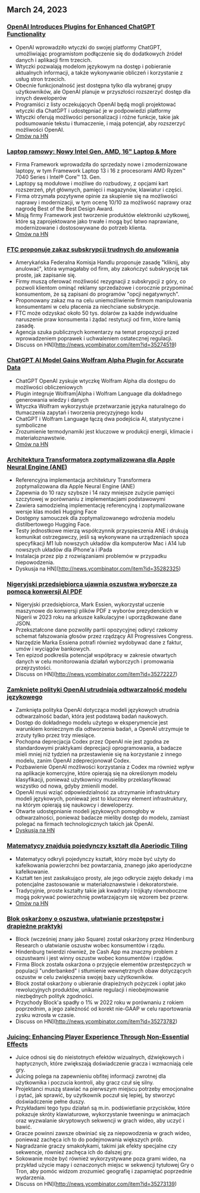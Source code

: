 

<CallToAction />

<Steps>

## March 24, 2023

### [OpenAI Introduces Plugins for Enhanced ChatGPT Functionality](https://openai.com/blog/chatgpt-plugins)

- OpenAI wprowadziło wtyczki do swojej platformy ChatGPT, umożliwiając programistom podłączenie się do dodatkowych źródeł danych i aplikacji firm trzecich.
- Wtyczki pozwalają modelom językowym na dostęp i pobieranie aktualnych informacji, a także wykonywanie obliczeń i korzystanie z usług stron trzecich.
- Obecnie funkcjonalność jest dostępna tylko dla wybranej grupy użytkowników, ale OpenAI planuje w przyszłości rozszerzyć dostęp dla innych deweloperów
- Programiści z listy oczekujących OpenAI będą mogli projektować wtyczki dla ChatGPT i udostępniać je w podpowiedzi platformy
- Wtyczki oferują możliwości personalizacji i różne funkcje, takie jak podsumowanie tekstu i tłumaczenie, i mają potencjał, aby rozszerzyć możliwości OpenAI.
- [Omów na HN](http://news.ycombinator.com/item?id=35277677)

### [Laptop ramowy: Nowy Intel Gen, AMD, 16" Laptop & More](https://frame.work/)

- Firma Framework wprowadziła do sprzedaży nowe i zmodernizowane laptopy, w tym Framework Laptop 13 i 16 z procesorami AMD Ryzen™ 7040 Series i Intel® Core™ 13. Gen.
- Laptopy są modułowe i możliwe do rozbudowy, z opcjami kart rozszerzeń, płyt głównych, pamięci i magazynów, klawiatur i części.
- Firma otrzymała pozytywne opinie za skupienie się na możliwości naprawy i modernizacji, w tym ocenę 10/10 za możliwość naprawy oraz nagrodę Best of the Best Design Award.
- Misją firmy Framework jest tworzenie produktów elektroniki użytkowej, które są zaprojektowane jako trwałe i mogą być łatwo naprawiane, modernizowane i dostosowywane do potrzeb klienta.
- [Omów na HN](http://news.ycombinator.com/item?id=35277660)

### [FTC proponuje zakaz subskrypcji trudnych do anulowania](https://www.theverge.com/2023/3/23/23652373/ftc-click-to-cancel-subscription-service-dark-patterns-ban)

- Amerykańska Federalna Komisja Handlu proponuje zasadę "kliknij, aby anulować", która wymagałaby od firm, aby zakończyć subskrypcję tak proste, jak zapisanie się.
- Firmy muszą oferować możliwość rezygnacji z subskrypcji z góry, co pozwoli klientom ominąć reklamy sprzedażowe i corocznie przypominać konsumentom, że są zapisani do programów "opcji negatywnych".
- Proponowany zakaz ma na celu uniemożliwienie firmom manipulowania konsumentami w celu płacenia za niechciane subskrypcje.
- FTC może odzyskać około 50 tys. dolarów za każde indywidualne naruszenie praw konsumenta i żądać restytucji od firm, które łamią zasadę.
- Agencja szuka publicznych komentarzy na temat propozycji przed wprowadzeniem poprawek i uchwaleniem ostatecznej regulacji.
- Discuss on HN](http://news.ycombinator.com/item?id=35274519)

### [ChatGPT AI Model Gains Wolfram Alpha Plugin for Accurate Data](https://writings.stephenwolfram.com/2023/03/chatgpt-gets-its-wolfram-superpowers/)

- ChatGPT OpenAI zyskuje wtyczkę Wolfram Alpha dla dostępu do możliwości obliczeniowych
- Plugin integruje Wolfram|Alpha i Wolfram Language dla dokładnego generowania wiedzy i danych
- Wtyczka Wolfram wykorzystuje przetwarzanie języka naturalnego do tłumaczenia zapytań i tworzenia precyzyjnego kodu
- ChatGPT i Wolfram Language łączą dwa podejścia AI, statystyczne i symboliczne
- Zrozumienie termodynamiki jest kluczowe w produkcji energii, klimacie i materiałoznawstwie.
- [Omów na HN](http://news.ycombinator.com/item?id=35277925)

### [Architektura Transformatora zoptymalizowana dla Apple Neural Engine (ANE)](https://github.com/apple/ml-ane-transformers)

- Referencyjna implementacja architektury Transformera zoptymalizowana dla Apple Neural Engine (ANE)
- Zapewnia do 10 razy szybsze i 14 razy mniejsze zużycie pamięci szczytowej w porównaniu z implementacjami podstawowymi
- Zawiera samodzielną implementację referencyjną i zoptymalizowane wersje klas modeli Hugging Face
- Dostępny samouczek dla zoptymalizowanego wdrożenia modelu distilbertowego Hugging Face.
- Testy jednostkowe mierzą współczynnik przyspieszenia ANE i drukują komunikat ostrzegawczy, jeśli są wykonywane na urządzeniach spoza specyfikacji M1 lub nowszych układów dla komputerów Mac i A14 lub nowszych układów dla iPhone'a i iPada
- Instalacja przez pip z rozwiązaniami problemów w przypadku niepowodzenia.
- Dyskusja na HN](http://news.ycombinator.com/item?id=35282325)

### [Nigeryjski przedsiębiorca ujawnia oszustwa wyborcze za pomocą konwersji AI PDF](https://markessien.com/posts/drama_of_transcription/)

- Nigeryjski przedsiębiorca, Mark Essien, wykorzystał uczenie maszynowe do konwersji plików PDF z wyborów prezydenckich w Nigerii w 2023 roku na arkusze kalkulacyjne i uporządkowane dane JSON.
- Przekształcone dane pozwoliły partii opozycyjnej odkryć rzekomy schemat fałszowania głosów przez rządzący All Progressives Congress.
- Narzędzie Marka Essiena potrafi również wydobywać dane z faktur, umów i wyciągów bankowych.
- Ten epizod podkreśla potencjał współpracy w zakresie otwartych danych w celu monitorowania działań wyborczych i promowania przejrzystości.
- Discuss on HN](http://news.ycombinator.com/item?id=35272227)

### [Zamknięte polityki OpenAI utrudniają odtwarzalność modelu językowego](https://aisnakeoil.substack.com/p/openais-policies-hinder-reproducible)

- Zamknięta polityka OpenAI dotycząca modeli językowych utrudnia odtwarzalność badań, która jest podstawą badań naukowych.
- Dostęp do dokładnego modelu użytego w eksperymencie jest warunkiem koniecznym dla odtworzenia badań, a OpenAI utrzymuje te zrzuty tylko przez trzy miesiące.
- Pochopna deprecjacja Codex przez OpenAI nie jest zgodna ze standardowymi praktykami deprecjacji oprogramowania, a badacze mieli mniej niż tydzień na przestawienie się na korzystanie z innego modelu, zanim OpenAI zdeprecjonował Codex.
- Pozbawienie OpenAI możliwości korzystania z Codex ma również wpływ na aplikacje komercyjne, które opierają się na określonym modelu klasyfikacji, ponieważ użytkownicy musieliby przeklasyfikować wszystko od nowa, gdyby zmienili model.
- OpenAI musi wziąć odpowiedzialność za utrzymanie infrastruktury modeli językowych, ponieważ jest to kluczowy element infrastruktury, na którym opierają się naukowcy i deweloperzy.
- Otwarte udostępnianie modeli językowych pomogłoby w odtwarzalności, ponieważ badacze mieliby dostęp do modelu, zamiast polegać na firmach technologicznych takich jak OpenAI.
- [Dyskusja na HN](http://news.ycombinator.com/item?id=35269304)

### [Matematycy znajdują pojedynczy kształt dla Aperiodic Tiling](https://www.newscientist.com/article/2365363-mathematicians-discover-shape-that-can-tile-a-wall-and-never-repeat/)

- Matematycy odkryli pojedynczy kształt, który może być użyty do kafelkowania powierzchni bez powtarzania, znanego jako aperiodyczne kafelkowanie.
- Kształt ten jest zaskakująco prosty, ale jego odkrycie zajęło dekady i ma potencjalne zastosowanie w materiałoznawstwie i dekoratorstwie.
- Tradycyjnie, proste kształty takie jak kwadraty i trójkąty równoboczne mogą pokrywać powierzchnię powtarzającym się wzorem bez przerw.
- [Omów na HN](http://news.ycombinator.com/item?id=35273707)

### [Blok oskarżony o oszustwa, ułatwianie przestępstw i drapieżne praktyki](https://hindenburgresearch.com/block/)

- Block (wcześniej znany jako Square) został oskarżony przez Hindenburg Research o ułatwianie oszustw wobec konsumentów i rządu.
- Hindenburg twierdzi również, że Cash App ma znaczny problem z oszustwami i jest winny oszustw wobec konsumentów i rządów.
- Firma Block została oskarżona o przyjęcie elementów przestępczych w populacji "underbanked" i stłumienie wewnętrznych obaw dotyczących oszustw w celu zwiększenia swojej bazy użytkowników.
- Block został oskarżony o ubieranie drapieżnych pożyczek i opłat jako rewolucyjnych produktów, unikanie regulacji i nieobejmowanie niezbędnych polityk zgodności.
- Przychody Block'a spadły o 1% w 2022 roku w porównaniu z rokiem poprzednim, a jego zależność od korekt nie-GAAP w celu raportowania zysku wzrosła w czasie.
- Discuss on HN](http://news.ycombinator.com/item?id=35273782)

### [Juicing: Enhancing Player Experience Through Non-Essential Effects](https://garden.bradwoods.io/notes/design/juice)

- Juice odnosi się do nieistotnych efektów wizualnych, dźwiękowych i haptycznych, które zwiększają doświadczenie gracza i wzmacniają cele gry.
- Juicing polega na zapewnieniu obfitej informacji zwrotnej dla użytkownika i poczucia kontroli, aby gracz czuł się silny.
- Projektanci muszą stawiać na pierwszym miejscu potrzeby emocjonalne i pytać, jak sprawić, by użytkownik poczuł się lepiej, by stworzyć doświadczenie pełne duszy.
- Przykładami tego typu działań są m.in. podświetlanie przycisków, które pokazuje skróty klawiaturowe, wykorzystanie tweeningu w animacjach oraz wyzwalanie skryptowych sekwencji w grach wideo, aby uczyć i bawić.
- Gracze powinni zawsze obwiniać się za niepowodzenia w grach wideo, ponieważ zachęca ich to do podejmowania większych prób.
- Nagradzanie graczy smakołykami, takimi jak efekty specjalne czy sekwencje, również zachęca ich do dalszej gry.
- Sokowanie może być również wykorzystywane poza grami wideo, na przykład użycie mapy i oznaczonych miejsc w sekwencji tytułowej Gry o Tron, aby pomóc widzom zrozumieć geografię i zapamiętać poprzednie wydarzenia.
- Discuss on HN](http://news.ycombinator.com/item?id=35273139)

</Steps>
